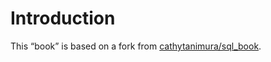 # Introduction

This "book" is based on a fork from [cathytanimura/sql_book](https://github.com/cathytanimura/sql_book).